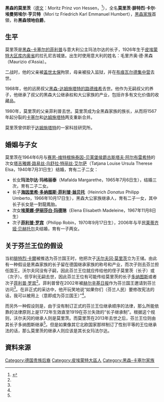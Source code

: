 {{Infobox royalty
| name        = 莫里茨
| image       = Moritz of Hesse 2010 (1) crop.jpg
| succession  = 黑森家族首領
| reign       = 1980年10月25日 — 2013年5月23日
| reign-type  = 在位
| predecessor = [[菲利普_(黑森)|菲利普]]
| successor   = [[海因里希·多納圖斯_(黑森)|多納圖斯]]
| birth_date  = {{birth date|1926|8|6}}
| birth_place = {{flag|Kingdom of Italy}}[[拉科尼吉城堡|拉科尼吉城堡]]
| death_date  = {{death date and age|2013|5|23|1926|8|6}}
| death_place = {{GER}}[[美因河畔法蘭克福|美因河畔法蘭克福]]
| spouse      = 赛恩-维特根施泰因-贝莱堡的塔吉雅娜
| issue       = 玛法尔达<br>[[海因里希·多納圖斯_(黑森)|多納圖斯]]<br>埃莱娜<br>菲利普·罗宾
| father      = [[菲利普_(黑森)|黑森-卡塞爾伯爵菲利普]]
| mother      = [[瑪法爾達公主|義大利的瑪法爾達]]
| house       = [[黑森王朝|黑森王朝]]卡塞爾系
}}
'''黑森的莫里茨'''（[[德文|德文]]：Moritz Prinz von Hessen，{{bd|1926年|8月6日|2013年|5月23日|catIdx=M}}<ref>{{Cite web |url=http://www.regiomelder-suedhessen.de/detailansicht/news/2013/mai/aktuell-landgraf-moritz-von-hessen-ist-tot-lungenleiden.html |title=Notice of death, in German |access-date=2013-05-25 |archive-date=2021-05-06 |archive-url=https://web.archive.org/web/20210506151136/http://www.regiomelder-suedhessen.de/detailansicht/news/2013/mai/aktuell-landgraf-moritz-von-hessen-ist-tot-lungenleiden.html |dead-url=no }}</ref>），全名'''莫里茨·腓特烈·卡尔·埃曼努埃尔·亨贝特'''（Mori tz Friedrich Karl Emmanuel Humbert），[[黑森王朝|黑森家族]]首領，称'''黑森领地伯爵'''。

== 生平 ==
莫里茨是[[菲利普_(黑森)|黑森-卡塞尔的菲利普]]与意大利公主玛法尔达的长子，1926年生于[[皮埃蒙特|皮埃蒙特大区]][[库内奥|库内奥省]]的拉孔尼吉城堡。出生时使用意大利的姓名：毛里齐奥·德·黑森（Maurizio d'Assia）。

二战时，他的父亲被[[盖世太保|盖世太保]]拘禁，母亲被投入监狱，并在[[布痕瓦尔德集中营|布痕瓦尔德集中营]]去世。

1968年，他的远房叔父[[路德维希_(黑森-达姆施塔特)|黑森-达姆施塔特的路德维希]]去世。他作为无嗣叔父的养子，他继承了叔父的黑森大公继承权和大公家族的产业，包括许多有文化价值的收藏品。

1980年，莫里茨的父亲菲利普去世。莫里茨成为全黑森家族的族长，从而将1567年起分裂的[[黑森-卡塞尔|卡塞尔]]和[[黑森-达姆施塔特|达姆施塔特]]两支重新合并。

莫里茨曾供职于[[达姆施塔特|达姆施塔特]]的一家科技研究所。

== 婚姻与子女 ==
莫里茨在1964年6月与[[赛恩侯爵|赛恩-维特根施泰因-贝莱堡侯爵]][[古斯塔夫·阿尔布雷希特_(赛恩-维特根施泰因-贝莱堡)|古斯塔夫·阿尔布雷希特]]的次女[[塔吉雅娜·路易丝·乌舒拉·特丽丝·艾尔萨|塔吉雅娜·路易丝·乌舒拉·特丽丝·艾尔萨]]（Tatjana Louise Ursula Therese Elsa，1940年7月31日生）结婚，育有二子二女：
* 长女'''玛法尔达·玛格丽泰'''（Mafalda Margarethe，1965年7月6日生），结婚三次，育有二子二女。
* 长子'''[[海因里希·多纳图斯_(黑森)|海因里希·多纳图斯·菲利普·翁贝托]]'''（Heinrich ''Donatus'' Philipp Umberto，1966年10月17日生），黑森大公家族继承人，育有二子一女，其中长子长女是一對龍鳳胎。
* 次女'''[[埃莱娜·伊丽莎白·玛德琳|埃莱娜·伊丽莎白·玛德琳]]'''（Elena Elisabeth Madeleine，1967年11月8日生）
* 次子'''[[菲利普·罗宾_(黑森)|菲利普·罗宾]]'''（Philipp Robin，1970年9月17日生），2006年与平民[[莱蒂齐娅·贝赫托尔|莱蒂齐娅·贝赫托尔]]夫结婚，育有一子两女。

== 关于芬兰王位的假设 ==
当初[[腓特烈·卡爾_(黑森-卡塞爾)|腓特烈·卡爾]]被推选为芬兰国王时，他把次子[[沃尔夫冈·莫里茨_(黑森)|沃尔夫冈·莫里茨]]立为王储。由此有一种假设是黑森家族的长子留在德国继承家族的称号和产业，而次子则去芬兰担任国王。沃尔夫冈没有子嗣，因此芬兰王位就应传给他的侄子莫里茨（长子）或{{le|亨利 (黑森)|Prince Heinrich of Hesse-Kassel|亨利}}（次子）。但亨利无嗣去世，因此芬兰王位有可能传给莫里茨的长子[[多纳图斯_(黑森)|多纳图斯]]或者次子[[菲利普·罗宾_(黑森)|菲利普·罗宾]]<ref name="radionova"/>。菲利普曾在2002年被[[赫尔辛基日报|赫尔辛基日报]]作为芬兰国王邀请到芬兰访问<ref name="HS_sk"/>。在非正式的采访中，他开玩笑地说“如果你们（芬兰人民）要修改宪法的话，我可以被用上（意即成为芬兰国王）”<ref name="HS_lupa"/>。

而另外一种假设则是，由于没有制订正式的芬兰王位继承顺序的法律，那么所能依靠的法律原则上是1772年生效直至1919在芬兰失效的“长子继承制”。根据这个规则，沃尔夫冈的继承人则是莫里茨。而莫里茨在2013年去世之后，芬兰王位则由其长子多纳图斯继承<ref name="SK_kuoli"/>。但是如果像其它北欧国家那样制订了性别平等的王位继承法的话，那么莫里茨的继承人则应该是其长女玛法尔达。

==資料來源==
{{Reflist|30em|refs=
<ref name="radionova">{{cite web | url = http://www.radionova.fi/uutiset/ajankohtaista/a-99817 | title = Jompikumpi näistä komistuksista voisi hyvin olla Suomen kuningas! | language = fi | publisher = radionova.fi | date = 2015-01-11 | accessdate = 2017-04-24 | archive-date = 2019-12-05 | archive-url = https://web.archive.org/web/20191205085228/https://www.radionova.fi/uutiset/ajankohtaista/a-99817 | dead-url = no }}</ref>

<ref name="HS_sk">{{cite web | url = http://www.hs.fi/kuukausiliite/art-2000002747803.html | title = Suomen kuningas | author = Baer, Katarina | language = fi | publisher = Helsingin Sanomat | date = 2016-12-14 | accessdate = 2017-04-24 | archive-date = 2019-12-04 | archive-url = https://web.archive.org/web/20191204095934/https://www.hs.fi/kuukausiliite/art-2000002747803.html | dead-url = no }}</ref>

<ref name="HS_lupa">{{cite web | url = http://www.hs.fi/kuukausiliite/art-2000002786618.html | title = Suomen kuningas lupasi videolla "olla paikalla" jos perustuslaki muuttuu | language = fi | publisher = Helsingin Sanomat | date = 2016-12-18 | accessdate = 2017-04-24 | archive-date = 2019-12-03 | archive-url = https://web.archive.org/web/20191203131825/https://www.hs.fi/kuukausiliite/art-2000002786618.html | dead-url = no }}</ref>

<ref name="SK_kuoli">{{cite web | url = https://suomenkuvalehti.fi/jutut/kulttuuri/suomen-kuningas-kuoli/ | title = ”Suomen kuningas” kuoli | language = fi | publisher = Suomen Kuvalehti | date = 2013-05-31 | accessdate = 2018-02-23 | archive-date = 2020-08-05 | archive-url = https://web.archive.org/web/20200805194146/https://suomenkuvalehti.fi/jutut/kulttuuri/suomen-kuningas-kuoli/ | dead-url = no }}</ref>
}}

{{start box}}
{{s-before|[[菲利普_(黑森)|黑森-卡塞尔的菲利普]]}}
{{s-title|[[黑森统治者列表#卡塞尔支|黑森家族卡塞尔支族长]]|1980年至2013年}}
{{s-after|[[多纳图斯_(黑森)|多纳图斯]]}}
{{s-before|[[路德维希_(黑森-达姆施塔特)|路德维希]]}}
{{s-title|[[黑森统治者列表#达姆施塔特支|黑森大公继承人]]|1968年至2013年}}
{{s-after|[[多纳图斯_(黑森)|多纳图斯]]}}
{{s-before|[[沃尔夫冈·莫里茨_(黑森)|沃尔夫冈·莫里茨]]}}
{{s-title|[[芬兰君主列表|芬兰国王]]（[[王位觊觎者|假定继承人]]）|1989年-2013年}}
{{s-after|[[多纳图斯_(黑森)|多纳图斯]] ''或者'' [[菲利普·罗宾_(黑森)|菲利普·罗宾]]}}
{{end box}}

{{Authority control}}
{{DEFAULTSORT:Moritz}}
[[Category:德国贵族后裔|Category:德国贵族后裔]]
[[Category:皮埃蒙特大區人|Category:皮埃蒙特大區人]]
[[Category:黑森-卡塞尔家族|Category:黑森-卡塞尔家族]]